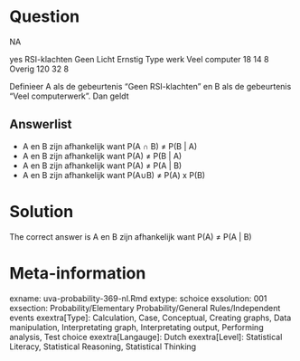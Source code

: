 Question
========

NA

yes RSI-klachten
Geen Licht Ernstig
Type werk Veel computer 18 14 8
Overig 120 32 8

Definieer A als de gebeurtenis "Geen RSI-klachten" en B als de gebeurtenis "Veel computerwerk". Dan geldt 

Answerlist
----------
* A en B zijn afhankelijk want P(A &#8745; B) &ne; P(B | A)
* A en B zijn afhankelijk want P(A) &ne; P(B | A)
* A en B zijn afhankelijk want P(A) &ne; P(A | B)
* A en B zijn afhankelijk want P(A&#8746;B) &ne; P(A) x P(B)

Solution
========

The correct answer is  A en B zijn afhankelijk want P(A) &ne; P(A | B) 

Meta-information
================
exname: uva-probability-369-nl.Rmd 
extype: schoice 
exsolution: 001 
exsection: Probability/Elementary Probability/General Rules/Independent events
exextra[Type]: Calculation, Case, Conceptual, Creating graphs, Data manipulation, Interpretating graph, Interpretating output, Performing analysis, Test choice 
exextra[Langauge]: Dutch 
exextra[Level]: Statistical Literacy, Statistical Reasoning, Statistical Thinking 
